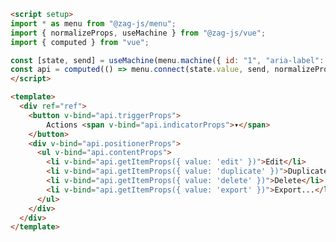 ```md
<script setup>
import * as menu from "@zag-js/menu";
import { normalizeProps, useMachine } from "@zag-js/vue";
import { computed } from "vue";

const [state, send] = useMachine(menu.machine({ id: "1", "aria-label": "File" }));
const api = computed(() => menu.connect(state.value, send, normalizeProps));
</script>

<template>
  <div ref="ref">
    <button v-bind="api.triggerProps">
        Actions <span v-bind="api.indicatorProps">▾</span>
    </button>
    <div v-bind="api.positionerProps">
      <ul v-bind="api.contentProps">
        <li v-bind="api.getItemProps({ value: 'edit' })">Edit</li>
        <li v-bind="api.getItemProps({ value: 'duplicate' })">Duplicate</li>
        <li v-bind="api.getItemProps({ value: 'delete' })">Delete</li>
        <li v-bind="api.getItemProps({ value: 'export' })">Export...</li>
      </ul>
    </div>
  </div>
</template>
```
